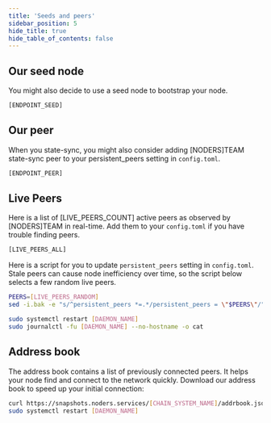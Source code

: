 ```yaml
---
title: 'Seeds and peers'
sidebar_position: 5
hide_title: true
hide_table_of_contents: false
---
```



<PageTitle
  iconUrl="img/[CHAIN_ICON]"
  title="[CHAIN_NAME] Seeds and peers"
  chainId="[CHAIN_ID]"
  version="[VERSION]"
/>

## Our seed node

You might also decide to use a seed node to bootstrap your node.
```bash
[ENDPOINT_SEED]
```

## Our peer

When you state-sync, you might also consider adding [NODERS]TEAM state-sync peer to your persistent_peers setting in `config.toml`.

```bash
[ENDPOINT_PEER]
```

## Live Peers

Here is a list of [LIVE_PEERS_COUNT] active peers as observed by [NODERS]TEAM in real-time. Add them to your `config.toml` if you have trouble finding peers.

```bash
[LIVE_PEERS_ALL]
```

Here is a script for you to update `persistent_peers` setting in `config.toml`. Stale peers can cause node inefficiency over time, so the script below selects a few random live peers.

```bash
PEERS=[LIVE_PEERS_RANDOM]
sed -i.bak -e "s/^persistent_peers *=.*/persistent_peers = \"$PEERS\"/" [DAEMON_HOME]/config/config.toml

sudo systemctl restart [DAEMON_NAME]
sudo journalctl -fu [DAEMON_NAME] --no-hostname -o cat
```

## Address book

The address book contains a list of previously connected peers. It helps your node find and connect to the network quickly. Download our address book to speed up your initial connection:

```bash
curl https://snapshots.noders.services/[CHAIN_SYSTEM_NAME]/addrbook.json -o [DAEMON_HOME]/config/addrbook.json
sudo systemctl restart [DAEMON_NAME]
```
